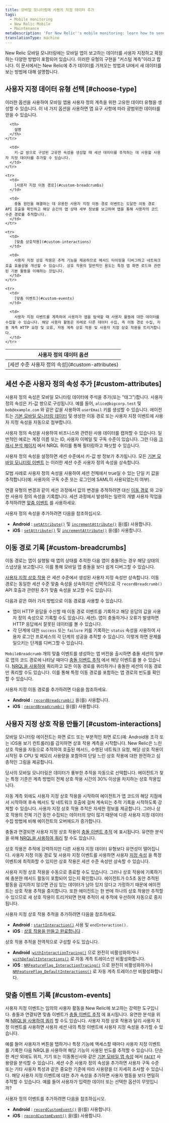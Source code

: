 ```yaml
---
title: 모바일 모니터링에 사용자 지정 데이터 추가
tags:
  - Mobile monitoring
  - New Relic Mobile
  - Maintenance
metaDescription: 'For New Relic''s mobile monitoring: learn how to send custom data, and which of the custom data types is best for your use case.'
translationType: machine
---
```


New Relic 모바일 모니터링에는 모바일 앱이 보고하는 데이터를 사용자 지정하고 확장하는 다양한 방법이 포함되어 있습니다. 이러한 유형의 구현을 "커스텀 계측"이라고 합니다. 이 문서에서는 New Relic에 추가 데이터를 가져오는 방법과 UI에서 새 데이터를 보는 방법에 대해 설명합니다.

## 사용자 지정 데이터 유형 선택 [#choose-type]

이러한 옵션을 사용하여 모바일 앱용 사용자 정의 계측을 위한 고유한 데이터 유형을 생성할 수 있습니다. 이 네 가지 옵션을 사용하면 앱 요구 사항에 따라 광범위한 데이터를 얻을 수 있습니다.

<table>
  <thead>
    <tr>
      <th style={{ width: "200px" }}>
        사용자 정의 데이터 옵션
      </th>

      <th>
        설명
      </th>
    </tr>
  </thead>

  <tbody>
    <tr>
      <td>
        [세션 수준 사용자 정의 속성](#custom-attributes)
      </td>

      <td>
        키-값 쌍으로 구성된 고유한 속성을 생성할 때 세션 데이터를 추적하는 데 사용할 사용자 지정 데이터를 추가할 수 있습니다.
      </td>
    </tr>

    <tr>
      <td>
        [사용자 지정 이동 경로](#custom-breadcrumbs)
      </td>

      <td>
        충돌 원인을 해결하는 데 유용한 사용자 지정 이동 경로 이벤트는 도달한 이동 경로 API 호출을 확인하고 해당 순간의 앱 상태 세부 정보를 보고하여 앱을 통해 사용자의 코드 수준 경로를 추적합니다.
      </td>
    </tr>

    <tr>
      <td>
        [맞춤 상호작용](#custom-interactions)
      </td>

      <td>
        사용자 지정 상호 작용은 추적 기능을 제공하므로 메서드 타이밍을 디버그하고 네트워크 호출 효율성을 개선할 수 있습니다. 상호 작용의 일반적인 용도는 특정 앱 화면 로드와 관련된 기본 활동을 이해하는 것입니다.
      </td>
    </tr>

    <tr>
      <td>
        [맞춤 이벤트](#custom-events)
      </td>

      <td>
        사용자 지정 이벤트를 계측하여 사용자가 앱을 탐색할 때 사용자 활동에 대한 데이터를 수집할 수 있습니다. 해당 사용자 활동은 차례로 다른 데이터 수집, 즉 이동 경로 수집, 자동 계측 HTTP 요청 및 오류, 자동 계측 상호 작용 및 사용자 지정 상호 작용을 트리거합니다.
      </td>
    </tr>
  </tbody>
</table>

## 세션 수준 사용자 정의 속성 추가 [#custom-attributes]

사용자 정의 속성은 모바일 모니터링 데이터에 주석을 추가(또는 "태그")합니다. 사용자 정의 속성은 키-값 쌍으로 구성됩니다. 예를 들어, `alice@bigcorp.test` 및 `bob@example.com` 와 같은 값을 사용하여 `userEmail` 키를 생성할 수 있습니다. 에이전트는 [기본 모바일 모니터링 데이터](/docs/insights/insights-data-sources/default-data/mobile-default-event-attributes-insights) 및 생성한 이동 경로 또는 사용자 지정 이벤트에 사용자 지정 속성을 자동으로 첨부합니다.

사용자 정의 속성을 사용하여 비즈니스와 관련된 사용 데이터를 캡처할 수 있습니다. 일반적인 예로는 계정 이름 또는 ID, 사용자 이메일 및 구독 수준이 있습니다. 그런 다음 [크래시 분석 페이지](/docs/mobile-monitoring/mobile-monitoring-ui/crashes/crash-analysis-group-filter-your-crashes) 에서 NRQL 쿼리를 통해 필터링하고 패싯할 수 있습니다.

사용자 정의 속성을 설정하면 세션 수준에서 키-값 쌍 정보가 추가됩니다. 모든 [기본 모바일 모니터링 이벤트](/docs/insights/insights-data-sources/default-data/mobile-default-event-attributes-insights) 는 이러한 세션 수준 사용자 정의 속성을 상속합니다.

모범 사례로 사용자 정의 속성을 사용하여 세션 전체에서 true일 수 있는 단일 키 값을 추적합니다(예: 사용자의 구독 수준 또는 로그인에 SAML이 사용되었는지 여부).

연결 유형의 변경과 같이 세션 과정에서 값의 변경을 추적하려면 대신 [이동 경로](#custom-breadcrumbs) 와 고유한 사용자 정의 속성을 기록합니다. 세션 과정에서 발생하는 일련의 개별 사용자 작업을 추적하려면 [맞춤 이벤트](#custom-events) 를 사용하세요.

사용자 정의 속성을 추가하려면 다음을 참조하십시오.

* **Android** : [`setAttribute()`](/docs/mobile-monitoring/new-relic-mobile-android/android-sdk-api/set-attribute) 및 [`incrementAttribute()`](/docs/mobile-monitoring/new-relic-mobile-android/android-sdk-api/increment-attribute) 을(를) 사용합니다.
* **iOS** : [`setAttribute()`](/docs/mobile-monitoring/new-relic-mobile-ios/ios-sdk-api/set-attribute) 및 [`incrementAttribute()`](/docs/mobile-monitoring/new-relic-mobile-ios/ios-sdk-api/increment-attribute) 을(를) 사용합니다.

## 이동 경로 기록 [#custom-breadcrumbs]

이동 경로는 앱이 실행될 때 앱의 상태를 추적한 다음 앱이 충돌하는 경우 해당 상태의 스냅샷을 보고합니다. 이를 통해 모바일 앱 충돌을 보다 쉽게 디버그할 수 있습니다.

[사용자 지정 상호 작용](#custom-interactions) 은 세션 수준에서 생성된 사용자 지정 속성만 상속합니다. 이동 경로는 동일한 세션 수준 맞춤 속성을 상속하지만 선택적으로 각 `recordBreadcrumb()` API 호출과 관련된 추가 맞춤 속성을 보고할 수도 있습니다.

다음과 같은 여러 가지 방법으로 이동 경로를 사용할 수 있습니다.

* 앱이 HTTP 응답을 수신할 때 이동 경로 이벤트를 기록하고 해당 응답의 값을 사용자 정의 속성으로 기록할 수도 있습니다. 세션). 앱이 충돌하거나 오류가 발생하면 HTTP 응답에서 잘못된 데이터를 볼 수 있습니다.
* 각 단계에 대한 `success` 또는 `failure` 키를 기록하는 `status` 속성을 사용하여 사용자 로그인 프로세스의 각 단계의 성공을 추적할 수 있습니다. 이렇게 하면 문제를 일으키는 단계를 디버그할 수 있습니다.

`MobileBreadcrumb` 개의 맞춤 이벤트를 생성하는 앱 버전을 출시하면 충돌 세션의 일부로 앱의 코드 경로에 나타날 때마다 [충돌 이벤트 추적](/docs/mobile-monitoring/mobile-monitoring-ui/crashes/mobile-crash-event-trail) 에서 해당 이벤트를 볼 수 있습니다. [NRQL을 사용하여](/docs/insights/nrql-new-relic-query-language/using-nrql/introduction-nrql) 쿼리하고 모든 이동 경로를 쿼리하거나 충돌한 세션의 이동 경로만 쿼리할 수도 있습니다. 이를 통해 특정 이동 경로를 포함하는 앱 경로의 빈도를 확인할 수 있습니다.

사용자 지정 이동 경로를 추가하려면 다음을 참조하세요.

* **Android** : [`recordBreadcrumb()`](/docs/mobile-monitoring/new-relic-mobile-android/android-sdk-api/recordbreadcrumb) 을(를) 사용합니다.
* **iOS** : [`recordBreadcrumb()`](/docs/mobile-monitoring/new-relic-mobile-ios/ios-sdk-api/record-breadcrumb) 을(를) 사용합니다.

## 사용자 지정 상호 작용 만들기 [#custom-interactions]

모바일 모니터링 에이전트는 화면 로드 또는 부분적인 화면 로드(예: Android용 조각 또는 iOS용 보기 컨트롤러)를 감지하면 상호 작용 계측을 시작합니다. New Relic은 느린 상호 작용을 자동으로 추적하여 호출된 메서드, 수행된 네트워크 요청, 해당 상호 작용이 시작된 후 CPU 및 메모리 사용량을 포함하여 단일 느린 상호 작용에 대한 완전하고 심층적인 그림을 제공합니다.

당사의 모바일 모니터링은 데이터가 풍부한 추적을 자동으로 선택합니다. 에이전트가 찾는 특정 기준은 계측 방법이 전체 상호 작용 시간의 30% 이상을 차지하는 상호 작용입니다.

자동 계측 외에도 사용자 지정 상호 작용을 시작하여 에이전트가 앱 코드의 해당 지점에서 시작하여 후속 메서드 및 네트워크 호출에 걸쳐 계속되는 추적 기록을 시작하도록 강제할 수 있습니다. 사용자 지정 상호 작용 추적은 자세한 정보를 제공합니다. 그러나 상호 작용의 전체 기간 동안 수집되는 데이터의 양이 많기 때문에 다른 사용자 지정 데이터 수집 방법에 비해 에이전트의 오버헤드가 증가합니다.

충돌과 연결되면 사용자 지정 상호 작용이 [충돌 이벤트 추적](/docs/mobile-monitoring/mobile-monitoring-ui/crashes/mobile-crash-event-trail) 에 표시됩니다. 유연한 분석을 위해 [NRQL을 사용하여 쿼리](/docs/insights/nrql-new-relic-query-language/using-nrql/introduction-nrql) 할 수도 있습니다.

상호 작용은 추적에 강력하지만 다른 사용자 지정 데이터 유형보다 유연성이 떨어집니다. 사용자 지정 이동 경로 및 사용자 지정 이벤트를 사용하면 사용자 [지정 속성](/docs/insights/insights-data-sources/custom-events/insert-custom-events-attributes-mobile-data) 을 특정 이벤트에 최적화할 수 있지만 상호 작용은 세션 수준 속성만 상속할 수 있습니다.

사용자 지정 상호 작용을 수동으로 종료할 수도 있습니다. 그러나 상호 작용에 기록하기에 충분한 메서드 활동이 포함되어 있는지 확인합니다. 에이전트가 0.5초 동안 추적된 활동을 감지하지 않으면 관심 있는 데이터가 남아 있지 않다고 가정하기 때문에 에이전트는 상호 작용 추적을 중지합니다. 또한 에이전트는 한 번에 하나의 상호 작용만 추적할 수 있으므로 새 상호 작용이 트리거되면 현재 추적이 새 추적에 우선하여 자동으로 중지됩니다.

사용자 지정 상호 작용 추적을 추가하려면 다음을 참조하세요.

* **Android** : [`startInteraction()`](/docs/mobile-monitoring/new-relic-mobile-android/android-sdk-api/start-interaction) 사용 및 `endInteraction().`
* **iOS** : [상호 작용을 만들고 완료합니다](/docs/mobile-monitoring/new-relic-mobile-ios/api-guides/work-ios-sdk-api#objc-interactions) .

상호 작용 추적을 전역적으로 구성할 수도 있습니다.

* **Android** :[`withInteractionTracing()`](/docs/mobile-monitoring/new-relic-mobile-android/android-sdk-api/with-interaction-tracing) 으로 완전히 비활성화하거나 [`withDefaultInteractions()`](/docs/mobile-monitoring/new-relic-mobile-android/install-configure/android-agent-configuration-feature-flags#ff-withDefaultInteractions) 로 자동 계측 트레이스만 비활성화합니다.
* **iOS** : [`NRFeatureFlag_InteractionTracing()`](/docs/mobile-monitoring/new-relic-mobile-ios/api-guides/ios-agent-configuration-feature-flags#interactionTracing) 으로 완전히 비활성화하거나 [`NRFeatureFlag_DefaultInteractions()`](/docs/mobile-monitoring/new-relic-mobile-ios/api-guides/ios-agent-configuration-feature-flags#defaultInteractions) 로 자동 계측 트레이스만 비활성화합니다.

## 맞춤 이벤트 기록 [#custom-events]

사용자 지정 이벤트는 임의의 사용자 활동을 New Relic에 보고하는 강력한 도구입니다. 충돌과 연결되면 맞춤 이벤트가 [충돌 이벤트 추적](/docs/mobile-monitoring/mobile-monitoring-ui/crashes/mobile-crash-event-trail) 에 표시됩니다. 유연한 분석을 위해 [NRQL을 사용하여 쿼리](/docs/insights/nrql-new-relic-query-language/using-nrql/introduction-nrql) 할 수도 있습니다. 사용자 지정 상호 작용과 달리 사용자 지정 이벤트를 사용하면 사용자 세션 내의 특정 이벤트에 사용자 지정 속성을 추가할 수 있습니다.

예를 들어 사용자가 버튼을 탭하거나 특정 기능에 액세스할 때마다 사용자 지정 이벤트를 기록한 다음 NRQL을 사용하여 해당 기능이 사용된 빈도를 추적할 수 있습니다. 단순한 계산 외에도 위치, 기기 또는 이동통신사와 같은 [기본 모바일 앱 속성](/docs/insights/insights-data-sources/default-data/mobile-default-event-attributes-insights) 에서 [`FACET`](/docs/insights/nrql-new-relic-query-language/nrql-resources/nrql-syntax-components-functions#sel-facet) 사용량을 분석할 수 있습니다. 세션 수준 사용자 정의 속성을 추가하면 사용자 구독 수준 또는 기타 사용자 특성과 같은 중요한 기준에 따라 사용량을 더 자세히 조사할 수 있습니다. 해당 사용자 지정 이벤트에 대한 추가 속성을 추가하면 사용자 행동을 보다 면밀히 추적할 수 있습니다. 예를 들어 사용자가 입력한 데이터 또는 선택한 옵션이 무엇입니까?

사용자 정의 이벤트를 추가하려면 다음을 참조하십시오.

* **Android** : [`recordCustomEvent()`](/docs/mobile-monitoring/new-relic-mobile-android/android-sdk-api/record-custom-event) 을(를) 사용합니다.
* **iOS** : [`recordCustomEvent()`](/docs/mobile-monitoring/new-relic-mobile-ios/ios-sdk-api/record-custom-event) 을(를) 사용합니다.